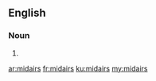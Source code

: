==English==

===Noun===
{{head|en|plural}}

# {{plural of|midair|lang=en|nocat=1}}

[[ar:midairs]]
[[fr:midairs]]
[[ku:midairs]]
[[my:midairs]]